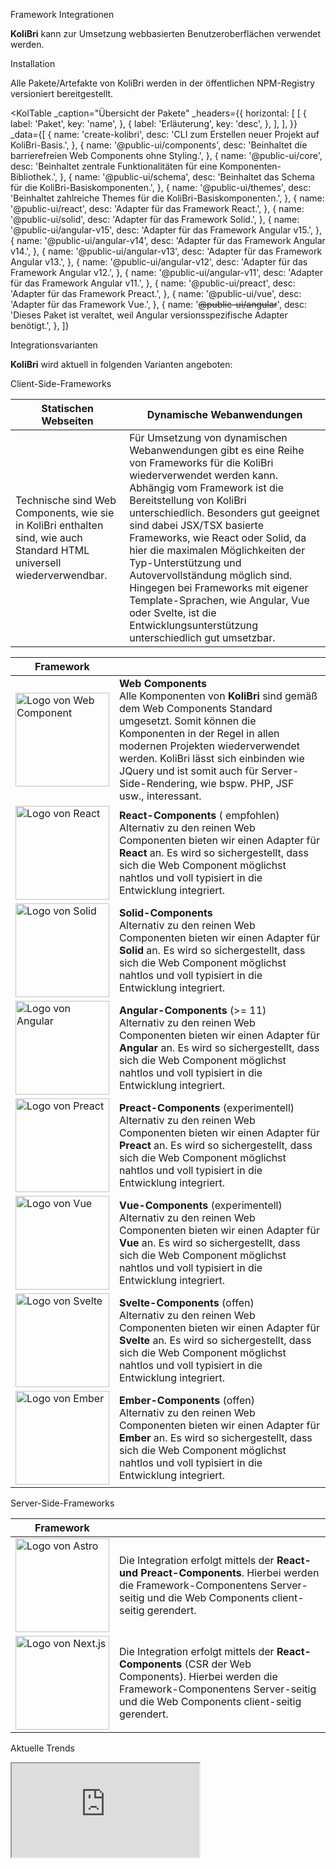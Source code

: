 
<Meta title="Get Started/Frameworks" id="frameworks" />

<kol-heading>Framework Integrationen</kol-heading>

<kol-alert _type="success">
	<b>KoliBri</b> kann zur Umsetzung webbasierten Benutzeroberflächen verwendet werden.
</kol-alert>

<kol-heading _level="2">Installation</kol-heading>

Alle Pakete/Artefakte von KoliBri werden in der öffentlichen <kol-link _href="https://www.npmjs.com/search?q=%40public-ui" _target="npmjs">NPM-Registry</kol-link> versioniert bereitgestellt.

<KolTable
	_caption="Übersicht der Pakete"
	_headers={{
		horizontal: [
			[
				{
					label: 'Paket',
					key: 'name',
				},
				{
					label: 'Erläuterung',
					key: 'desc',
				},
			],
		],
	}}
	_data={[
		{
			name: 'create-kolibri',
			desc: 'CLI zum Erstellen neuer Projekt auf KoliBri-Basis.',
		},
		{
			name: '@public-ui/components',
			desc: 'Beinhaltet die barrierefreien Web Components ohne Styling.',
		},
		{
			name: '@public-ui/core',
			desc: 'Beinhaltet zentrale Funktionalitäten für eine Komponenten-Bibliothek.',
		},
		{
			name: '@public-ui/schema',
			desc: 'Beinhaltet das Schema für die KoliBri-Basiskomponenten.',
		},
		{
			name: '@public-ui/themes',
			desc: 'Beinhaltet zahlreiche Themes für die KoliBri-Basiskomponenten.',
		},
		{
			name: '@public-ui/react',
			desc: 'Adapter für das Framework React.',
		},
		{
			name: '@public-ui/solid',
			desc: 'Adapter für das Framework Solid.',
		},
		{
			name: '@public-ui/angular-v15',
			desc: 'Adapter für das Framework Angular v15.',
		},
		{
			name: '@public-ui/angular-v14',
			desc: 'Adapter für das Framework Angular v14.',
		},
		{
			name: '@public-ui/angular-v13',
			desc: 'Adapter für das Framework Angular v13.',
		},
		{
			name: '@public-ui/angular-v12',
			desc: 'Adapter für das Framework Angular v12.',
		},
		{
			name: '@public-ui/angular-v11',
			desc: 'Adapter für das Framework Angular v11.',
		},
		{
			name: '@public-ui/preact',
			desc: 'Adapter für das Framework Preact.',
		},
		{
			name: '@public-ui/vue',
			desc: 'Adapter für das Framework Vue.',
		},
		{
			name: '<s>@public-ui/angular</s>',
			desc: 'Dieses Paket ist veraltet, weil Angular versionsspezifische Adapter benötigt.',
		},
	]}
></KolTable>

<kol-heading _level="2">Integrationsvarianten</kol-heading>

<b>KoliBri</b> wird aktuell in folgenden Varianten angeboten:

<kol-heading _level="3">Client-Side-Frameworks</kol-heading>

| Statischen Webseiten                                                                                                   | Dynamische Webanwendungen                                                                                                                                                                                                                                                                                                                                                                                                                                                                                                                         |
| ---------------------------------------------------------------------------------------------------------------------- | ------------------------------------------------------------------------------------------------------------------------------------------------------------------------------------------------------------------------------------------------------------------------------------------------------------------------------------------------------------------------------------------------------------------------------------------------------------------------------------------------------------------------------------------------- |
| Technische sind Web Components, wie sie in KoliBri enthalten sind, wie auch Standard HTML universell wiederverwendbar. | Für Umsetzung von dynamischen Webanwendungen gibt es eine Reihe von Frameworks für die KoliBri wiederverwendet werden kann. Abhängig vom Framework ist die Bereitstellung von KoliBri unterschiedlich. Besonders gut geeignet sind dabei JSX/TSX basierte Frameworks, wie React oder Solid, da hier die maximalen Möglichkeiten der Typ-Unterstützung und Autovervollständung möglich sind. Hingegen bei Frameworks mit eigener Template-Sprachen, wie Angular, Vue oder Svelte, ist die Entwicklungsunterstützung unterschiedlich gut umsetzbar. |

| Framework                                                                |                                                                                                                                                                                                                                                                                                                                                                               |
| ------------------------------------------------------------------------ | ----------------------------------------------------------------------------------------------------------------------------------------------------------------------------------------------------------------------------------------------------------------------------------------------------------------------------------------------------------------------------- |
| <img src={AssetWebComponent} width="150" alt="Logo von Web Component" /> | <b>Web Components</b><br/>Alle Komponenten von <b>KoliBri</b> sind gemäß dem Web Components Standard umgesetzt. Somit können die Komponenten in der Regel in allen modernen Projekten wiederverwendet werden. <kol-alert _type="info">KoliBri lässt sich einbinden wie JQuery und ist somit auch für Server-Side-Rendering, wie bspw. PHP, JSF usw., interessant.</kol-alert> |
| <img src={AssetReact} width="150" alt="Logo von React" />                | <b>React-Components</b> (<kol-icon _aira-label="" _icon="icofont-star"/> empfohlen)<br/>Alternativ zu den reinen Web Componenten bieten wir einen Adapter für **React** an. Es wird so sichergestellt, dass sich die Web Component möglichst nahtlos und voll typisiert in die Entwicklung integriert.                                                                        |
| <img src={AssetSolid} width="150" alt="Logo von Solid" />                | <b>Solid-Components</b><br/>Alternativ zu den reinen Web Componenten bieten wir einen Adapter für **Solid** an. Es wird so sichergestellt, dass sich die Web Component möglichst nahtlos und voll typisiert in die Entwicklung integriert.                                                                                                                                    |
| <img src={AssetAngular} width="150" alt="Logo von Angular" />            | <b>Angular-Components</b> (>= 11)<br/>Alternativ zu den reinen Web Componenten bieten wir einen Adapter für **Angular** an. Es wird so sichergestellt, dass sich die Web Component möglichst nahtlos und voll typisiert in die Entwicklung integriert.                                                                                                                        |
| <img src={AssetPreact} width="150" alt="Logo von Preact" />              | <b>Preact-Components</b> (experimentell)<br/>Alternativ zu den reinen Web Componenten bieten wir einen Adapter für **Preact** an. Es wird so sichergestellt, dass sich die Web Component möglichst nahtlos und voll typisiert in die Entwicklung integriert.                                                                                                                  |
| <img src={AssetVue} width="150" alt="Logo von Vue" />                    | <b>Vue-Components</b> (experimentell)<br/>Alternativ zu den reinen Web Componenten bieten wir einen Adapter für **Vue** an. Es wird so sichergestellt, dass sich die Web Component möglichst nahtlos und voll typisiert in die Entwicklung integriert.                                                                                                                        |
| <img src={AssetSvelte} width="150" alt="Logo von Svelte" />              | <b>Svelte-Components</b> (offen)<br/>Alternativ zu den reinen Web Componenten bieten wir einen Adapter für **Svelte** an. Es wird so sichergestellt, dass sich die Web Component möglichst nahtlos und voll typisiert in die Entwicklung integriert.                                                                                                                          |
| <img src={AssetEmber} width="150" alt="Logo von Ember" />                | <b>Ember-Components</b> (offen)<br/>Alternativ zu den reinen Web Componenten bieten wir einen Adapter für **Ember** an. Es wird so sichergestellt, dass sich die Web Component möglichst nahtlos und voll typisiert in die Entwicklung integriert.                                                                                                                            |

<kol-heading _level="3">Server-Side-Frameworks</kol-heading>

| Framework                                                    |                                                                                                                                                                                               |
| ------------------------------------------------------------ | --------------------------------------------------------------------------------------------------------------------------------------------------------------------------------------------- |
| <img src={AssetAstro} width="150" alt="Logo von Astro" />    | Die Integration erfolgt mittels der <b>React- und Preact-Components</b>. Hierbei werden die Framework-Componentens Server-seitig und die Web Components client-seitig gerendert.              |
| <img src={AssetNextjs} width="150" alt="Logo von Next.js" /> | Die Integration erfolgt mittels der <b>React-Components</b> (CSR der Web Components). Hierbei werden die Framework-Componentens Server-seitig und die Web Components client-seitig gerendert. |

<kol-heading _level="2">Aktuelle Trends</kol-heading>

<iframe
	src="https://npmtrends.com/@angular/core-vs-next-vs-preact-vs-react-vs-vue-vs-astro"
	style={{
		width: '100%',
		border: '0',
		height: '800px',
	}}
></iframe>

